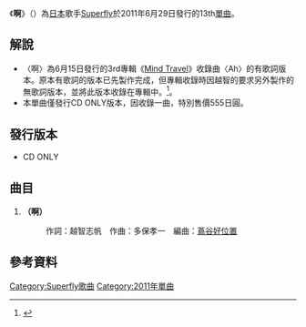{{Infobox Single
| Name = 啊
| Artist = [[Superfly|Superfly]]
| Album =
| Released = 2011年6月29日
| Format = 
| Recorded = 2011年
| Genre = [[J-POP|J-POP]]
| Length =
| Label = [[日本華納音樂|日本華納音樂]]
| Writer =
| Producer =
| Certification =
| Chart position = * 週間第9名（[[Oricon|Oricon]]）
| Last single = [[Beep!!/Sunshine_Sunshine|Beep!!/Sunshine Sunshine]]<br/>（2011年） 
| This single = '''啊'''<br/>（2011年）
| Next single = [[品味愛|品味愛]]<br/>（2011年）
| Misc =
}}

《'''啊'''》（{{lang|ja|あぁ}}）為[[日本|日本]]歌手[[Superfly|Superfly]]於2011年6月29日發行的13th[[單曲|單曲]]。

== 解說 ==
*〈啊〉為6月15日發行的3rd專輯《[[Mind_Travel|Mind Travel]]》收錄曲〈Ah〉的有歌詞版本。原本有歌詞的版本已先製作完成，但專輯收錄時因越智的要求另外製作的無歌詞版本，並將此版本收錄在專輯中。<ref>{{cite web | url=http://www.hotexpress.co.jp/news/110614_superfly/ | 2= | title=Superfly 問い合わせ殺到曲の歌詞ありver.を急遽リリース | work=HOT EXPRESS | date=2011-06-14 | accessdate=2011-06-14 | archive-url=https://web.archive.org/web/20140513090853/http://www.hotexpress.co.jp/news/110614_superfly/ | archive-date=2014-05-13 | dead-url=yes }}</ref>。
*本單曲僅發行CD ONLY版本，因收錄一曲，特別售價555日圓。

==發行版本==
*CD ONLY

== 曲目 ==
# '''{{lang|ja|あぁ}}（啊）'''
#: 作詞：越智志帆　作曲：多保孝一　編曲：[[蔦谷好位置|蔦谷好位置]]

== 參考資料 ==

{{Reflist}}

{{Superfly}}

{{Single-stub}}
{{DEFAULTSORT:Aa}}

[[Category:Superfly歌曲|Category:Superfly歌曲]]
[[Category:2011年單曲|Category:2011年單曲]]